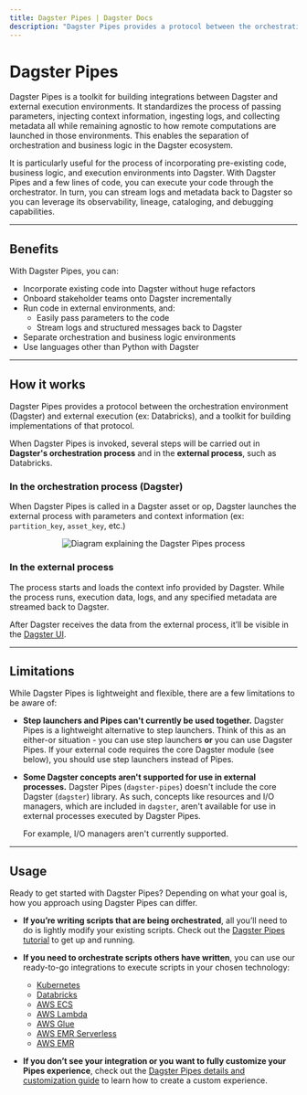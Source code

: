 ```yaml
---
title: Dagster Pipes | Dagster Docs
description: "Dagster Pipes provides a protocol between the orchestration environment (Dagster) and external execution (ex: Databricks) and a toolkit for building implementations of that protocol."
---
```


# Dagster Pipes

Dagster Pipes is a toolkit for building integrations between Dagster and external execution environments. It standardizes the process of passing parameters, injecting context information, ingesting logs, and collecting metadata all while remaining agnostic to how remote computations are launched in those environments. This enables the separation of orchestration and business logic in the Dagster ecosystem.

It is particularly useful for the process of incorporating pre-existing code, business logic, and execution environments into Dagster. With Dagster Pipes and a few lines of code, you can execute your code through the orchestrator. In turn, you can stream logs and metadata back to Dagster so you can leverage its observability, lineage, cataloging, and debugging capabilities.

---

## Benefits

With Dagster Pipes, you can:

- Incorporate existing code into Dagster without huge refactors
- Onboard stakeholder teams onto Dagster incrementally
- Run code in external environments, and:
  - Easily pass parameters to the code
  - Stream logs and structured messages back to Dagster
- Separate orchestration and business logic environments
- Use languages other than Python with Dagster

---

## How it works

Dagster Pipes provides a protocol between the orchestration environment (Dagster) and external execution (ex: Databricks), and a toolkit for building implementations of that protocol.

When Dagster Pipes is invoked, several steps will be carried out in **Dagster's orchestration process** and in the **external process**, such as Databricks.

### In the orchestration process (Dagster)

When Dagster Pipes is called in a Dagster asset or op, Dagster launches the external process with parameters and context information (ex: `partition_key`, `asset_key`, etc.)

<!-- ![Diagram explaining the Dagster Pipes process](/images/guides/dagster-pipes/dagster-pipes-process.png) -->

<center>
  <Image
    alt="Diagram explaining the Dagster Pipes process"
    src="/images/guides/dagster-pipes/dagster-pipes-process.png"
    width={1122}
    height={388}
  />
</center>

### In the external process

The process starts and loads the context info provided by Dagster. While the process runs, execution data, logs, and any specified metadata are streamed back to Dagster.

After Dagster receives the data from the external process, it’ll be visible in the [Dagster UI](/concepts/webserver/ui).

---

## Limitations

While Dagster Pipes is lightweight and flexible, there are a few limitations to be aware of:

- **Step launchers and Pipes can't currently be used together.** Dagster Pipes is a lightweight alternative to step launchers. Think of this as an either-or situation - you can use step launchers **or** you can use Dagster Pipes. If your external code requires the core Dagster module (see below), you should use step launchers instead of Pipes.

- **Some Dagster concepts aren't supported for use in external processes.** Dagster Pipes (`dagster-pipes`) doesn't include the core Dagster (`dagster`) library. As such, concepts like resources and I/O managers, which are included in `dagster`, aren't available for use in external processes executed by Dagster Pipes.

  For example, I/O managers aren't currently supported.

---

## Usage

Ready to get started with Dagster Pipes? Depending on what your goal is, how you approach using Dagster Pipes can differ.

- **If you’re writing scripts that are being orchestrated**, all you’ll need to do is lightly modify your existing scripts. Check out the [Dagster Pipes tutorial](/concepts/dagster-pipes/subprocess) to get up and running.

- **If you need to orchestrate scripts others have written**, you can use our ready-to-go integrations to execute scripts in your chosen technology:

  - [Kubernetes](/concepts/dagster-pipes/kubernetes)
  - [Databricks](/concepts/dagster-pipes/databricks)
  - [AWS ECS](/concepts/dagster-pipes/aws-ecs)
  - [AWS Lambda](/concepts/dagster-pipes/aws-lambda)
  - [AWS Glue](/concepts/dagster-pipes/aws-glue)
  - [AWS EMR Serverless](/concepts/dagster-pipes/aws-emr-serverless)
  - [AWS EMR](/concepts/dagster-pipes/aws-emr)

- **If you don’t see your integration or you want to fully customize your Pipes experience**, check out the [Dagster Pipes details and customization guide](/concepts/dagster-pipes/dagster-pipes-details-and-customization) to learn how to create a custom experience.
